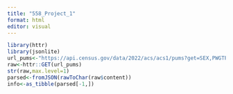 ```yaml
---
title: "558_Project_1"
format: html
editor: visual
---
```



```r
library(httr)
library(jsonlite)
url_pums<-"https://api.census.gov/data/2022/acs/acs1/pums?get=SEX,PWGTP,AGEP&SCHL=04&for=state:6"
raw<-httr::GET(url_pums)
str(raw,max.level=1)
parsed<-fromJSON(rawToChar(raw$content))
info<-as_tibble(parsed[-1,])
```

